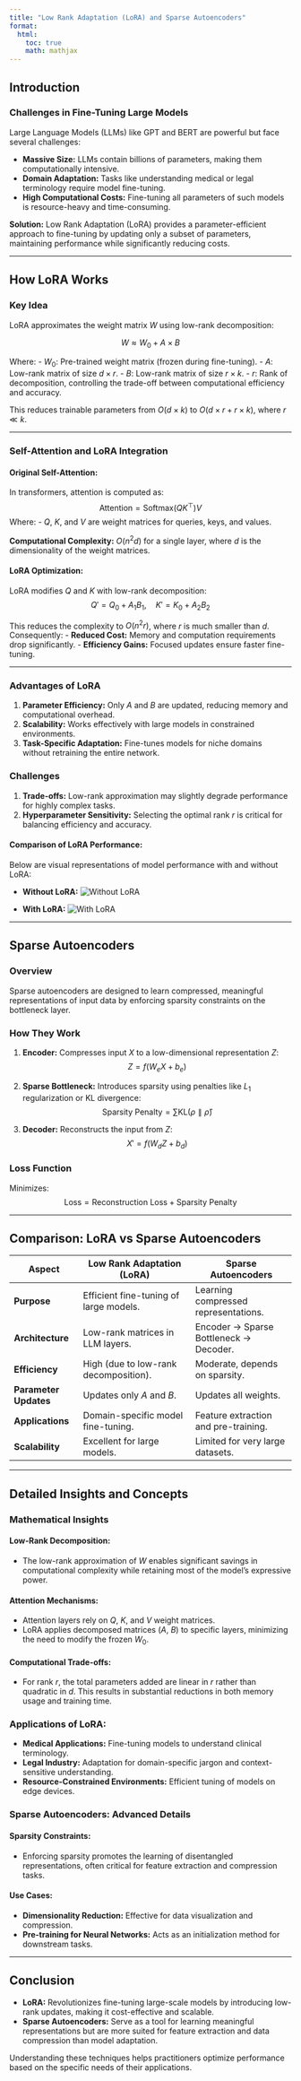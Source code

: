 ```yaml
---
title: "Low Rank Adaptation (LoRA) and Sparse Autoencoders"
format:
  html:
    toc: true
    math: mathjax
---
```


## Introduction

### Challenges in Fine-Tuning Large Models

Large Language Models (LLMs) like GPT and BERT are powerful but face several challenges:

- **Massive Size:** LLMs contain billions of parameters, making them computationally intensive.
- **Domain Adaptation:** Tasks like understanding medical or legal terminology require model fine-tuning.
- **High Computational Costs:** Fine-tuning all parameters of such models is resource-heavy and time-consuming.

**Solution:** Low Rank Adaptation (LoRA) provides a parameter-efficient approach to fine-tuning by updating only a subset of parameters, maintaining performance while significantly reducing costs.

---

## How LoRA Works

### Key Idea

LoRA approximates the weight matrix $W$ using low-rank decomposition:

$$
W \approx W_0 + A \times B
$$

Where:
- $W_0$: Pre-trained weight matrix (frozen during fine-tuning).
- $A$: Low-rank matrix of size $d \times r$.
- $B$: Low-rank matrix of size $r \times k$.
- $r$: Rank of decomposition, controlling the trade-off between computational efficiency and accuracy.

This reduces trainable parameters from $O(d \times k)$ to $O(d \times r + r \times k)$, where $r \ll k$.

---

### Self-Attention and LoRA Integration

#### Original Self-Attention:

In transformers, attention is computed as:
$$
\text{Attention} = \text{Softmax}(QK^\top)V
$$
Where:
- $Q$, $K$, and $V$ are weight matrices for queries, keys, and values.

**Computational Complexity:** $O(n^2d)$ for a single layer, where $d$ is the dimensionality of the weight matrices.

#### LoRA Optimization:

LoRA modifies $Q$ and $K$ with low-rank decomposition:
$$
Q' = Q_0 + A_1B_1, \quad K' = K_0 + A_2B_2
$$

This reduces the complexity to $O(n^2r)$, where $r$ is much smaller than $d$. Consequently:
- **Reduced Cost:** Memory and computation requirements drop significantly.
- **Efficiency Gains:** Focused updates ensure faster fine-tuning.

---

### Advantages of LoRA

1. **Parameter Efficiency:** Only $A$ and $B$ are updated, reducing memory and computational overhead.
2. **Scalability:** Works effectively with large models in constrained environments.
3. **Task-Specific Adaptation:** Fine-tunes models for niche domains without retraining the entire network.

### Challenges

1. **Trade-offs:** Low-rank approximation may slightly degrade performance for highly complex tasks.
2. **Hyperparameter Sensitivity:** Selecting the optimal rank $r$ is critical for balancing efficiency and accuracy.

#### Comparison of LoRA Performance:

Below are visual representations of model performance with and without LoRA:

- **Without LoRA:**
  ![Without LoRA](images/withoutLoRa.png)

- **With LoRA:**
  ![With LoRA](images/withLoRa.png)

---

## Sparse Autoencoders

### Overview

Sparse autoencoders are designed to learn compressed, meaningful representations of input data by enforcing sparsity constraints on the bottleneck layer.

### How They Work

1. **Encoder:** Compresses input $X$ to a low-dimensional representation $Z$:
$$
Z = f(W_eX + b_e)
$$

2. **Sparse Bottleneck:** Introduces sparsity using penalties like $L_1$ regularization or KL divergence:
$$
\text{Sparsity Penalty} = \sum \text{KL}(\rho \parallel \hat{\rho})
$$

3. **Decoder:** Reconstructs the input from $Z$:
$$
X' = f(W_dZ + b_d)
$$

### Loss Function

Minimizes:
$$
\text{Loss} = \text{Reconstruction Loss} + \text{Sparsity Penalty}
$$

---

## Comparison: LoRA vs Sparse Autoencoders

| **Aspect**              | **Low Rank Adaptation (LoRA)**          | **Sparse Autoencoders**             |
|-------------------------|-----------------------------------------|-------------------------------------|
| **Purpose**             | Efficient fine-tuning of large models.  | Learning compressed representations.|
| **Architecture**        | Low-rank matrices in LLM layers.        | Encoder → Sparse Bottleneck → Decoder.|
| **Efficiency**          | High (due to low-rank decomposition).   | Moderate, depends on sparsity.       |
| **Parameter Updates**   | Updates only $A$ and $B$.               | Updates all weights.                |
| **Applications**        | Domain-specific model fine-tuning.      | Feature extraction and pre-training.|
| **Scalability**         | Excellent for large models.             | Limited for very large datasets.     |

---

## Detailed Insights and Concepts

### Mathematical Insights

#### Low-Rank Decomposition:
- The low-rank approximation of $W$ enables significant savings in computational complexity while retaining most of the model's expressive power.

#### Attention Mechanisms:
- Attention layers rely on $Q$, $K$, and $V$ weight matrices.
- LoRA applies decomposed matrices ($A$, $B$) to specific layers, minimizing the need to modify the frozen $W_0$.

#### Computational Trade-offs:
- For rank $r$, the total parameters added are linear in $r$ rather than quadratic in $d$. This results in substantial reductions in both memory usage and training time.

### Applications of LoRA:
- **Medical Applications:** Fine-tuning models to understand clinical terminology.
- **Legal Industry:** Adaptation for domain-specific jargon and context-sensitive understanding.
- **Resource-Constrained Environments:** Efficient tuning of models on edge devices.

### Sparse Autoencoders: Advanced Details

#### Sparsity Constraints:
- Enforcing sparsity promotes the learning of disentangled representations, often critical for feature extraction and compression tasks.

#### Use Cases:
- **Dimensionality Reduction:** Effective for data visualization and compression.
- **Pre-training for Neural Networks:** Acts as an initialization method for downstream tasks.

---

## Conclusion

- **LoRA:** Revolutionizes fine-tuning large-scale models by introducing low-rank updates, making it cost-effective and scalable.
- **Sparse Autoencoders:** Serve as a tool for learning meaningful representations but are more suited for feature extraction and data compression than model adaptation.

Understanding these techniques helps practitioners optimize performance based on the specific needs of their applications.